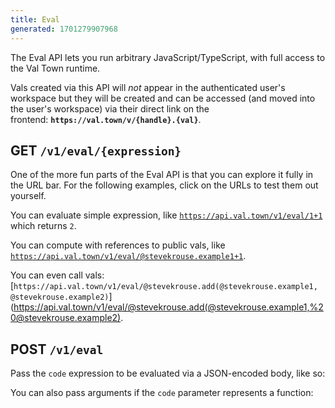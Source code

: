 ```yaml
---
title: Eval
generated: 1701279907968
---
```



The Eval API lets you run arbitrary JavaScript/TypeScript, with full access to
the Val Town runtime.

Vals created via this API will *not* appear in the authenticated user's
workspace but they will be created and can be accessed (and moved into the
user's workspace) via their direct link on the
frontend: **`https://val.town/v/{handle}.{val}`**.

## GET `/v1/eval/{expression}`

One of the more fun parts of the Eval API is that you can explore it fully in
the URL bar. For the following examples, click on the URLs to test them out
yourself.

You can evaluate simple expression, like
[`https://api.val.town/v1/eval/1+1`](https://api.val.town/v1/eval/1+1) which
returns `2`.

You can compute with references to public vals, like
[`https://api.val.town/v1/eval/@stevekrouse.example1+1`](https://api.val.town/v1/eval/@stevekrouse.example1+1).

You can even call vals:
[`https://api.val.town/v1/eval/@stevekrouse.add(@stevekrouse.example1, @stevekrouse.example2)`](https://api.val.town/v1/eval/@stevekrouse.add(@stevekrouse.example1,%20@stevekrouse.example2).

## POST `/v1/eval`

Pass the `code` expression to be evaluated via a JSON-encoded body, like so:

<Val url="https://www.val.town/embed/stevekrouse.evalPost1" />

You can also pass arguments if the `code` parameter represents a function:

<Val url="https://www.val.town/embed/stevekrouse.evalPost2" />
